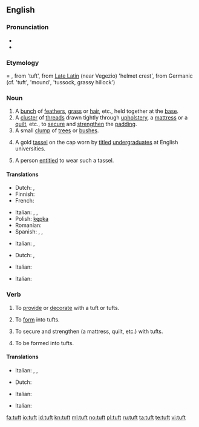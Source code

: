 ==English==

===Pronunciation===
* {{IPA|/tʌft/}}
* {{rhymes|ʌft}}

===Etymology====
{{etyl|enm}} {{term|toft(e)}}, from {{etyl|frm}} {{term|tofe, toffe}} 'tuft', from [[Late Latin]] (near Vegezio) {{term|tufa}} 'helmet crest', from Germanic (cf. {{etyl|ang|-}} {{term|ðūf}} 'tuft', {{etyl|non|-}} {{term|þúfa|lang=non}} 'mound', {{etyl|swe|-}} {{term|tuva}} 'tussock, grassy hillock')

===Noun===
{{en-noun}}

# A [[bunch]] of [[feather]]s, [[grass]] or [[hair]], etc., held together at the [[base]].
# A [[cluster]] of [[thread]]s drawn tightly through [[upholstery]], a [[mattress]] or a [[quilt]], etc., to [[secure]] and [[strengthen]] the [[padding]].
# A small [[clump]] of [[tree]]s or [[bush]]es.
# {{historical}} A gold [[tassel]] on the cap worn by [[titled]] [[undergraduate]]s at English universities.
# A person [[entitle]]d to wear such a tassel.

====Translations====
{{trans-top|bunch}}
* Dutch: {{t+|nl|pluk|m}}, {{t+|nl|bundel|m}}
* Finnish: {{t-|fi|tuppo}}
* French: {{t+|fr|touffe|f}}
{{trans-mid}}
* Italian: {{t+|it|cespo|m}}, {{t-|it|ciuffo|m}},  {{t-|it|ciocca}}
* Polish: [[kępka]] {{f}}
* Romanian: {{t-|ro|smoc|n}}
* Spanish: {{sense|hair}} {{t+|es|mechón|m}}, {{sense|feathers}} {{t-|es|penacho|m}}, {{sense|grass}} {{t-|es|manojo|m}}
{{trans-bottom}}

{{trans-top|cluster of threads}}
* Italian: {{t+|it|fiocco}},  {{t-|it|rappa}}
{{trans-mid}}
{{trans-bottom}}

{{trans-top|clump of trees}}
* Dutch: {{t-|nl|bosje|n}}, {{t|nl|bomengroep|m}}
{{trans-mid}}
* Italian: {{t|it|macchia d'alberi}}
{{trans-bottom}}

{{trans-top|gold tassel}}
* Italian: {{t|it|nappina dorata}}
{{trans-mid}}
{{trans-bottom}}

{{trans-top|person wearing the tassel}}
{{trans-mid}}
{{trans-bottom}}

===Verb===
{{en-verb}}

# {{transitive}} To [[provide]] or [[decorate]] with a tuft or tufts.
# {{transitive}} To [[form]] into tufts.
# {{transitive}} To secure and strengthen (a mattress, quilt, etc.) with tufts.
# {{intransitive}} To be formed into tufts.

====Translations====
{{trans-top|provide with tufts}}
* Italian: {{t|it|infiocchettare}},  {{t|it|ornare di ciuffi}},  {{t|it|impennacchiare}}
{{trans-mid}}
{{trans-bottom}}

{{trans-top|form into tufts}}
* Dutch: {{t|nl|bundelen}}
{{trans-mid}}
{{trans-bottom}}

{{trans-top|secure with tufts}}
* Italian: {{t|it|trapuntare}}
{{trans-mid}}
{{trans-bottom}}

{{trans-top|be formed into tufts}}
* Italian: {{t|it|a forma di ciuffo}}
{{trans-mid}}
{{trans-bottom}}

[[fa:tuft]]
[[io:tuft]]
[[id:tuft]]
[[kn:tuft]]
[[ml:tuft]]
[[no:tuft]]
[[pl:tuft]]
[[ru:tuft]]
[[ta:tuft]]
[[te:tuft]]
[[vi:tuft]]